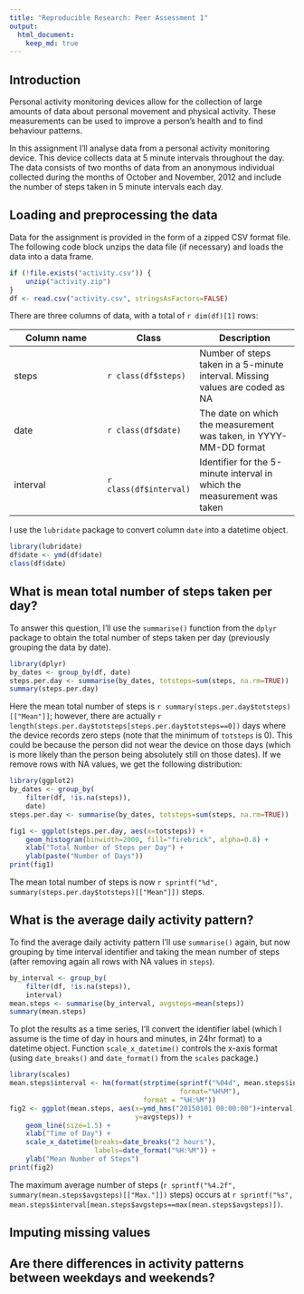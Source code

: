 ```yaml
---
title: "Reproducible Research: Peer Assessment 1"
output: 
  html_document:
    keep_md: true
---
```


## Introduction
Personal activity monitoring devices allow for the collection of large amounts
of data about personal movement and physical activity. These measurements can
be used to improve a person's health and to find behaviour patterns.

In this assignment I'll analyse data from a personal activity monitoring device.
This device collects data at 5 minute intervals throughout the day. The data
consists of two months of data from an anonymous individual collected during the
months of October and November, 2012 and include the number of steps taken in 5
minute intervals each day.


## Loading and preprocessing the data
Data for the assignment is provided in the form of a zipped CSV format file. The
following code block unzips the data file (if necessary) and loads the data into
a data frame.

```r
if (!file.exists("activity.csv")) {
    unzip("activity.zip")
}
df <- read.csv("activity.csv", stringsAsFactors=FALSE)
```

There are three columns of data, with a total of `r dim(df)[1]` rows:

| Column name | Class | Description |
|-------------|-------|-------------|
| steps | `r class(df$steps)` | Number of steps taken in a 5-minute interval. Missing values are coded as NA |
| date | `r class(df$date)` | The date on which the measurement was taken, in YYYY-MM-DD format |
| interval | `r class(df$interval)` | Identifier for the 5-minute interval in which the measurement was taken |

I use the `lubridate` package to convert column `date` into a datetime object.

```r
library(lubridate)
df$date <- ymd(df$date)
class(df$date)
```


## What is mean total number of steps taken per day?
To answer this question, I'll use the `summarise()` function from the `dplyr`
package to obtain the total number of steps taken per day
(previously grouping the data by date).

```r
library(dplyr)
by_dates <- group_by(df, date)
steps.per.day <- summarise(by_dates, totsteps=sum(steps, na.rm=TRUE))
summary(steps.per.day)
```

Here the mean total number of steps is
`r summary(steps.per.day$totsteps)[["Mean"]]`; however, there are actually 
`r length(steps.per.day$totsteps[steps.per.day$totsteps==0])` days where the
device records zero steps (note that the minimum of `totsteps` is 0). This could
be because the person did not wear the device on those days (which is more
likely than the person being absolutely still on those dates). If we remove rows
with NA values, we get the following distribution:

```r
library(ggplot2)
by_dates <- group_by(
    filter(df, !is.na(steps)),
    date)
steps.per.day <- summarise(by_dates, totsteps=sum(steps, na.rm=TRUE))

fig1 <- ggplot(steps.per.day, aes(x=totsteps)) + 
    geom_histogram(binwidth=2000, fill="firebrick", alpha=0.8) +
    xlab("Total Number of Steps per Day") +
    ylab(paste("Number of Days"))
print(fig1)
```

The mean total number of steps is now
`r sprintf("%d", summary(steps.per.day$totsteps)[["Mean"]])` steps.


## What is the average daily activity pattern?
To find the average daily activity pattern I'll use `summarise()` again, but
now grouping by time interval identifier and taking the mean number of steps
(after removing again all rows with NA values in `steps`).

```r
by_interval <- group_by(
    filter(df, !is.na(steps)),
    interval)
mean.steps <- summarise(by_interval, avgsteps=mean(steps))
summary(mean.steps)
```

To plot the results as a time series, I'll convert the identifier label (which I
assume is the time of day in hours and minutes, in 24hr format) to a datetime
object. Function `scale_x_datetime()` controls the x-axis format (using 
`date_breaks()` and `date_format()` from the `scales` package.)

```r
library(scales)
mean.steps$interval <- hm(format(strptime(sprintf("%04d", mean.steps$interval),
                                          format="%H%M"),
                                 format = "%H:%M"))
fig2 <- ggplot(mean.steps, aes(x=ymd_hms("20150101 00:00:00")+interval,
                               y=avgsteps)) +
    geom_line(size=1.5) +
    xlab("Time of Day") +
    scale_x_datetime(breaks=date_breaks("2 hours"),
                     labels=date_format("%H:%M")) + 
    ylab("Mean Number of Steps") 
print(fig2)
```

The maximum average number of steps
(`r sprintf("%4.2f", summary(mean.steps$avgsteps)[["Max."]])` steps) occurs at
`r sprintf("%s", mean.steps$interval[mean.steps$avgsteps==max(mean.steps$avgsteps)])`.

## Imputing missing values



## Are there differences in activity patterns between weekdays and weekends?

